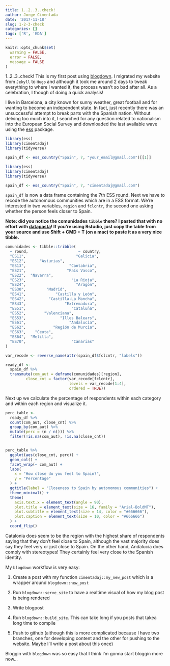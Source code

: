 ```yaml
---
title: 1..2..3..check!
author: Jorge Cimentada
date: '2017-11-18'
slug: 1-2-3-check
categories: []
tags: ['R', 'EDA']
---
```


```r
knitr::opts_chunk$set(
  warning = FALSE,
  error = FALSE,
  message = FALSE
)

```

1..2..3..check! This is my first post using [blogdown](https://cran.r-project.org/web/packages/blogdown/index.html). I migrated my website from `Jekyll` to `Hugo` and although it took me around 2 days to tweak everything to where I wanted it, the process wasn't so bad after all. As a celebration, I though of doing a quick analysis!

I live in Barcelona, a city known for sunny weather, great football and for wanting to become an independent state. In fact, just recently there was an unsuccessful attempt to break parts with the Spanish nation. Without delving too much into it, I searched for any question related to nationalism into the European Social Survey and downloaded the last available wave using the [ess](https://cran.r-project.org/web/packages/ess/index.html) package.

```r
library(ess)
library(cimentadaj)
library(tidyverse)

spain_df <- ess_country("Spain", 7, "your_email@gmail.com")[[1]]
```

```r
library(ess)
library(cimentadaj)
library(tidyverse)

spain_df <- ess_country("Spain", 7, "cimentadaj@gmail.com")
```

`spain_df` is now a data frame containing the 7th ESS round. Next we have to recode the autonomous communities which are in a ESS format. We're interested in two variables, `region` and `fclcntr`, the second one asking whether the person feels closer to Spain.

__Note: did you notice the comunidades `tibble` there? I pasted that with no effort with [datapasta](https://cran.r-project.org/web/packages/datapasta/index.html)! If you're using Rstudio, just copy the table from your source and use Shift + CMD + T (on a mac) to paste it as a very nice tibble.__

```r
comunidades <- tibble::tribble(
  ~ round,                      ~ country,
  "ES11",                      "Galicia",
  "ES12",      "Asturias",
  "ES13",                   "Cantabria",
  "ES21",                  "País Vasco",
  "ES22",  "Navarra",
  "ES23",                    "La Rioja",
  "ES24",                      "Aragón",
  "ES30",         "Madrid",
  "ES41",             "Castilla y León",
  "ES42",          "Castilla-La Mancha",
  "ES43",                 "Extremadura",
  "ES51",                    "Cataluña",
  "ES52",        "Valenciana",
  "ES53",               "Illes Balears",
  "ES61",                   "Andalucía",
  "ES62",            "Región de Murcia",
  "ES63",    "Ceuta",
  "ES64",  "Melilla",
  "ES70",                    "Canarias"
)

var_recode <- reverse_name(attr(spain_df$fclcntr, "labels"))

ready_df <-
  spain_df %>%
  transmute(com_aut = deframe(comunidades)[region],
         close_cnt = factor(var_recode[fclcntr],
                            levels = var_recode[1:4],
                            ordered = TRUE))
```

Next up we calculate the percentage of respondents within each category and within each region and visualize it.

```r
perc_table <-
  ready_df %>%
  count(com_aut, close_cnt) %>%
  group_by(com_aut) %>%
  mutate(perc = (n / n())) %>%
  filter(!is.na(com_aut), !is.na(close_cnt))


perc_table %>%
  ggplot(aes(close_cnt, perc)) +
  geom_col() +
  facet_wrap(~ com_aut) +
  labs(
    x = "How close do you feel to Spain?",
    y = "Percentage"
  ) +
  ggtitle(label = "Closeness to Spain by autonomous communities") +
  theme_minimal() +
  theme(
    axis.text.x = element_text(angle = 90),
    plot.title = element_text(size = 16, family = "Arial-BoldMT"),
    plot.subtitle = element_text(size = 14, color = "#666666"),
    plot.caption = element_text(size = 10, color = "#666666")
  ) +
  coord_flip()
```

Catalonia does seem to be the region with the highest share of respondents saying that they don't feel close to Spain, although the vast majority does say they feel very or just close to Spain. On the other hand, Andalucia does comply with stereotypes! They certainly feel very close to the Spanish identity.

My `blogdown` workflow is very easy:

1. Create a post with my function `cimentadaj::my_new_post` which is a wrapper around `blogdown::new_post`

2. Run `blogdown::serve_site` to have a realtime visual of how my blog post is being rendered

3. Write blogpost

4. Run `blogdown::build_site`. This can take long if you posts that takea long time to compile

5. Push to github (although this is more complicated because I have two branches, one for developing content and the other for pushing to the website. Maybe I'll write a post about this once)

Bloggin with `blogdown` was so easy that I think I'm gonna start bloggin more now...